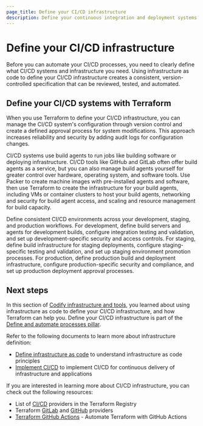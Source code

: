 ```yaml
---
page_title: Define your CI/CD infrastructure
description: Define your continuous integration and deployment systems using infrastructure as code to establish consistent CI/CD processes.
---
```


# Define your CI/CD infrastructure

Before you can automate your CI/CD processes, you need to clearly define what CI/CD systems and infrastructure you need. Using infrastructure as code to define your CI/CD infrastructure creates a consistent, version-controlled specification that can be reviewed, tested, and automated.

## Define your CI/CD systems with Terraform

When you use Terraform to define your CI/CD infrastructure, you can manage the CI/CD system's configuration through version control and create a defined approval process for system modifications. This approach increases reliability and security by adding audit logs for configuration changes.

CI/CD systems use build agents to run jobs like building software or deploying infrastructure. CI/CD tools like GitHub and GitLab often offer build agents as a service, but you can also manage build agents yourself for greater control over hardware, operating system, and software tools. Use Packer to create machine images with pre-installed agents and software, then use Terraform to create the infrastructure for your build agents, including VMs or container clusters to host your build agents, networking and security for build agent access, and scaling and resource management for build capacity.

Define consistent CI/CD environments across your development, staging, and production workflows. For development, define build servers and agents for development builds, configure integration testing and validation, and set up development-specific security and access controls. For staging, define build infrastructure for staging deployments, configure staging-specific testing and validation, and set up staging environment promotion processes. For production, define production build and deployment infrastructure, configure production-specific security and compliance, and set up production deployment approval processes.

## Next steps

In this section of [Codify infrastructure and tools](/well-architected-framework/define-and-automate-processes/define/as-code), you learned about using infrastructure as code to define your CI/CD infrastructure, and how Terraform can help you. Define your CI/CD infrastructure is part of the [Define and automate processes pillar](/well-architected-framework/define-and-automate-processes).

Refer to the following documents to learn more about infrastructure definition:

- [Define infrastructure as code](/well-architected-framework/define-and-automate-processes/define/ci-cd/infrastructure) to understand infrastructure as code principles
- [Implement CI/CD](/well-architected-framework/define-and-automate-processes/automate/cicd) to implement CI/CD for continuous delivery of infrastructure and applications

If you are interested in learning more about CI/CD infrastructure, you can check out the following resources:

- List of [CI/CD](https://registry.terraform.io/browse/providers?category=ci-cd) providers in the Terraform Registry
- Terraform [GitLab](https://registry.terraform.io/providers/gitlabhq/gitlab/latest/docs/resources/runner) and [GitHub](https://registry.terraform.io/providers/integrations/github/latest/docs) providers
- [Terraform GitHub Actions](/terraform/tutorials/automation/github-actions) - Automate Terraform with GitHub Actions